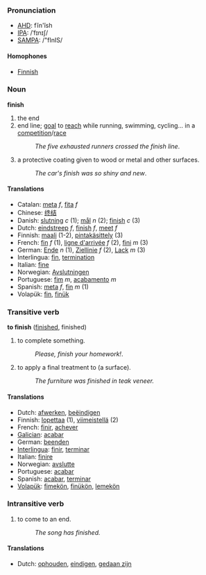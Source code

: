 ===Pronunciation===
*[[w:AHD|AHD]]: fĭn'ĭsh
*[[w:IPA|IPA]]: /ˈfɪnɪʃ/
*[[w:SAMPA|SAMPA]]: /"fInIS/
====Homophones====
*[[Finnish]]

=== Noun ===
'''finish'''

# the end
# end line; [[goal]] to [[reach]] while running, swimming, cycling... in a [[competition]]/[[race]]
#:''The five exhausted runners crossed the finish line''.
#a protective coating given to wood or metal and other surfaces.
#:''The car's finish was so shiny and new''.

====Translations====
*Catalan: [[meta]] ''f'', [[fita]] ''f''
*Chinese: [[终结]]
*Danish: [[slutning]] ''c'' (1); [[mål]] ''n'' (2); [[finish]] ''c'' (3)
*Dutch: [[eindstreep]] ''f'', [[finish]] ''f'', [[meet]] ''f''
*Finnish: [[maali]] (1-2), [[pintakäsittely]] (3)
*French: [[fin]] ''f'' (1), [[ligne d'arrivée]] ''f'' (2), [[fini]] ''m'' (3)
*German: [[Ende]] ''n'' (1), [[Ziellinie]] ''f'' (2), [[Lack]] ''m'' (3)
*Interlingua: [[fin]], [[termination]]
*Italian: [[fine]]
*Norwegian: [[Avslutningen]]
*Portuguese: [[fim]] ''m'', [[acabamento]] ''m''
*Spanish: [[meta]] ''f'', [[fin]] ''m'' (1)
*Volapük: [[fin]], [[finük]]

=== Transitive verb ===
'''to finish''' ([[finished]], finished)

# to complete something.
#:''Please, finish your homework!''.
# to apply a final treatment to (a surface).
#:''The furniture was finished in teak veneer.''

==== Translations ====
*Dutch: [[afwerken]], [[beëindigen]]
*Finnish: [[lopettaa]] (1), [[viimeistellä]] (2)
*French: [[finir]], [[achever]]
*[[Galician]]: [[acabar]]
*German: [[beenden]]
*[[Interlingua]]: [[finir]], [[terminar]]
*Italian: [[finire]]
*Norwegian: [[avslutte]]
*Portuguese: [[acabar]]
*Spanish: [[acabar]], [[terminar]]
*[[Volapük]]: [[fimekön]], [[finükön]], [[lemekön]]

=== Intransitive verb ===

# to come to an end.
#:''The song has finished.''

==== Translations ====
*Dutch: [[ophouden]], [[eindigen]], [[gedaan zijn]]